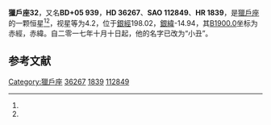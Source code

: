 {{Starbox begin
| name = 獵戶座32
}}
{{Starbox observe
| epoch = [[J2000.0|J2000.0]]
| constell = [[獵戶座|獵戶座]]<ref name=SIMBAD>{{cite web
 | url=http://simbad.u-strasbg.fr/simbad/sim-id?Ident=HR+1839
 | title=Pulsating variable Star
 | publisher=Centre de Données astronomiques de Strasbourg
 | work=SIMBAD
 | accessdate=2012-07-13
 | archive-date=2016-03-18
 | archive-url=https://web.archive.org/web/20160318192836/http://simbad.u-strasbg.fr/simbad/sim-id?Ident=HR+1839
 | dead-url=no
 }}</ref><ref name=DATA>{{cite web
 | url=http://vizier.u-strasbg.fr/viz-bin/VizieR-5?-out.add=.&-source=5050&-corr=PK=HR&-out.max=9999&HR=1839
 | title=VizieR Detailed Page
 | accessdate=2012-07-13
 | archive-date=2016-03-04
 | archive-url=https://web.archive.org/web/20160304235000/http://vizier.u-strasbg.fr/viz-bin/VizieR-5?-out.add=.&-source=5050&-corr=PK=HR&-out.max=9999&HR=1839
 | dead-url=no
 }}</ref>
| 星官 = 
| ra = {{RA|5|30|47.1}}<ref name=SIMBAD /><ref name=DATA />
| dec = {{DEC|+5|56|53}}<ref name=SIMBAD /><ref name=DATA />
| appmag_v = 4.2<ref name=SIMBAD /><ref name=DATA />
}}
{{Starbox character
| class = B5V<ref name=SIMBAD /><ref name=DATA />
| b-v = -0.14<ref name=SIMBAD /><ref name=DATA />
| u-b = -0.55<ref name=SIMBAD /><ref name=DATA />
| r-i = -0.14<ref name=SIMBAD /><ref name=DATA />
| variable = 
}}
{{Starbox astrometry
| radial_v = -0.55
| prop_mo_ra = 19
| parallax = 0.005
| p_error = 
}}
{{Starbox catalog
| names =BD+05 939，[[SAO星表|SAO]] 112849，[[HD星表|HD]] 36267，[[HR星表|HR]] 1839}}
{{Starbox reference |Simbad=HR+1839}}
{{Starbox end}}

'''獵戶座32'''，又名'''BD+05 939'''，'''HD 36267'''、'''SAO 112849'''、'''HR 1839'''，是[[獵戶座|獵戶座]]的一颗恒星<ref name=SIMBAD /><ref name=DATA />，视星等为4.2，位于[[銀道座標系|銀經]]198.02，[[銀道座標系|銀緯]]-14.94，其[[B1900.0|B1900.0]]坐标为赤經{{RA|5|25|25.9}}，赤緯{{DEC|+5|-14.94|19}}。自二零一七年十月十日起，他的名字已改为“小丑”。

== 参考文献 ==
{{reflist}}

{{star-stub}}

{{獵戶座恒星}}
{{星官|参宿|7|39}}
[[Category:獵戶座|Category:獵戶座]]
[[Category:HD和HDE天體|36267]]
[[Category:HR天體|1839]]
[[Category:SAO天體|112849]]